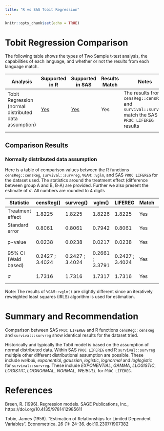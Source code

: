 ```yaml
---
title: "R vs SAS Tobit Regression"
---
```


```r
knitr::opts_chunk$set(echo = TRUE)
```

# Tobit Regression Comparison

The following table shows the types of Two Sample t-test analysis, the capabilities of each language, and whether or not the results from each language match.

| Analysis | Supported in R | Supported in SAS | Results Match | Notes |
|----------|----------------|------------------|---------------|-------|
| Tobit Regression (normal distributed data assumption) | [Yes](../R/tobit%20regression.html) | [Yes](../SAS/tobit%20regression%20SAS.html) | Yes | The results from `censReg::censReg` and `survival::survreg` match the SAS `PROC LIFEREG` results
                                        |

## Comparison Results

### Normally distributed data assumption

Here is a table of comparison values between the R functions `censReg::censReg`, `survival::survreg`, `VGAM::vglm`, and SAS `PROC LIFEREG` for the dataset used.
The statistics around the treatment effect (difference between group A and B, B-A) are provided. Further we also present the estimate of $\sigma$. All numbers are rounded to 4 digits

| Statistic          | censReg()  | survreg() | vglm() | LIFEREG | Match | Notes |
|--------------------|------------|-----------|--------|---------|-------|-------|
| Treatment effect   | 1.8225          | 1.8225          | 1.8226          | 1.8225          | Yes | see below
| Standard error     | 0.8061          | 0.8061          | 0.7942          | 0.8061          | Yes | see below
| p-value            | 0.0238          | 0.0238          | 0.0217          | 0.0238          | Yes | see below
| 95% CI (Wald based)| 0.2427 ; 3.4024 | 0.2427 ; 3.4024 | 0.2661 ; 3.3791 | 0.2427 ; 3.4024 | Yes | see below
| $\sigma$           | 1.7316          | 1.7316          | 1.7317          | 1.7316          | Yes | see below


Note: The results of `VGAM::vglm()` are slightly different since an iteratively reweighted least squares (IRLS) algorithm is used for estimation.


# Summary and Recommendation

Comparison between SAS `PROC LIFEREG` and R functions `censReg::censReg` and `survival::survreg` show identical results for the dataset tried. 

Historically and typically the Tobit model is based on the assumption of normal distributed data. Within SAS `PROC LIFEREG` and R `survival::survreg` multiple other different distributional assumption are possible. These include *weibull*, *exponential*, *gaussian*, *logistic*, *lognormal* and *loglogistic* for `survival::survreg`. These include *EXPONENTIAL*, *GAMMA*, *LLOGISTIC*, *LOGISTIC*, *LOGNORMAL*, *NORMAL*, *WEIBULL* for `PROC LIFEREG`.

# References

Breen, R. (1996). Regression models. SAGE Publications, Inc., https://doi.org/10.4135/9781412985611

Tobin, James (1958). "Estimation of Relationships for Limited Dependent Variables". Econometrica. 26 (1): 24-36. doi:10.2307/1907382
